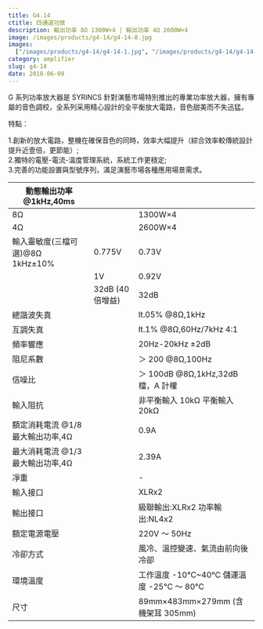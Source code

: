 ```yaml
---
title: G4.14
ctitle: 四通道功放
description: 輸出功率 8Ω 1300W×4 | 輸出功率 4Ω 2600W×4
image: /images/products/g4-14/g4-14-0.jpg
images:
  ["/images/products/g4-14/g4-14-1.jpg", "/images/products/g4-14/g4-14-2.jpg"]
category: amplifier
slug: g4-14
date: 2018-06-09
---
```


G 系列功率放大器是 SYRINCS 針對演藝市場特別推出的專業功率放大器，擁有專屬的音色調校，全系列采用精心設計的全平衡放大電路，音色甜美而不失迅猛。

特點：

1.創新的放大電路，整機在確保音色的同時，效率大幅提升（綜合效率較傳統設計提升近壹倍，更節能）;  
2.獨特的電壓-電流-溫度管理系統，系統工作更穩定;  
3.完善的功能設置與型號序列，滿足演藝市場各種應用場景需求。

| 動態輸出功率 @1kHz,40ms           |                  |                                        |
| --------------------------------- | ---------------- | -------------------------------------- |
| 8Ω                                |                  | 1300W×4                                |
| 4Ω                                |                  | 2600W×4                                |
| 輸入靈敏度(三檔可選)@8Ω 1kHz±10%  | 0.775V           | 0.73V                                  |
|                                   | 1V               | 0.92V                                  |
|                                   | 32dB (40 倍增益) | 32dB                                   |
| 總諧波失真                        |                  | lt.05% @8Ω,1kHz                        |
| 互調失真                          |                  | lt.1% @8Ω,60Hz/7kHz 4:1                |
| 頻率響應                          |                  | 20Hz-20kHz ±2dB                        |
| 阻尼系數                          |                  | ＞ 200 @8Ω,100Hz                       |
| 信噪比                            |                  | ＞ 100dB @8Ω,1kHz,32dB 檔，A 計權      |
| 輸入阻抗                          |                  | 非平衡輸入 10kΩ 平衡輸入 20kΩ          |
| 額定消耗電流 @1/8 最大輸出功率,4Ω |                  | 0.9A                                   |
| 最大消耗電流 @1/3 最大輸出功率,4Ω |                  | 2.39A                                  |
| 凈重                              |                  | -                                      |
| 輸入接口                          |                  | XLRx2                                  |
| 輸出接口                          |                  | 級聯輸出:XLRx2 功率輸出:NL4x2          |
| 額定電源電壓                      |                  | 220V ～ 50Hz                           |
| 冷卻方式                          |                  | 風冷、溫控變速、氣流由前向後冷卻       |
| 環境溫度                          |                  | 工作溫度 -10℃~40℃ 儲運溫度 -25℃ ～ 80℃ |
| 尺寸                              |                  | 89mm×483mm×279mm (含機架耳 305mm)      |

